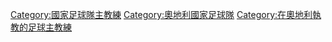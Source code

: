 [[Category:國家足球隊主教練|Category:國家足球隊主教練]]
[[Category:奧地利國家足球隊|Category:奧地利國家足球隊]]
[[Category:在奧地利執教的足球主教練|Category:在奧地利執教的足球主教練]]